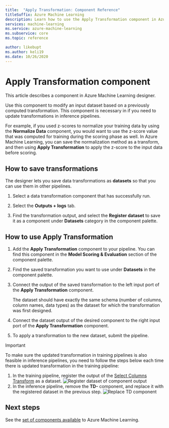 ```yaml
---
title:  "Apply Transformation: Component Reference"
titleSuffix: Azure Machine Learning
description: Learn how to use the Apply Transformation component in Azure Machine Learning to modify an input dataset based on a previously computed transformation. 
services: machine-learning
ms.service: azure-machine-learning
ms.subservice: core
ms.topic: reference

author: likebupt
ms.author: keli19
ms.date: 10/26/2020
---
```


# Apply Transformation component

This article describes a component in Azure Machine Learning designer.

Use this component to modify an input dataset based on a previously computed transformation. This component is necessary in if you need to update transformations in inference pipelines.

For example, if you used z-scores to normalize your training data by using the **Normalize Data** component, you would want to use the z-score value that was computed for training during the scoring phase as well. In Azure Machine Learning, you can save the normalization method as a transform, and then using **Apply Transformation** to apply the z-score to the input data before scoring.

## How to save transformations

The designer lets you save data transformations as **datasets** so that you can use them in other pipelines.

1. Select a data transformation component that has successfully run.

1. Select the **Outputs + logs** tab.

1. Find the transformation output, and select the **Register dataset** to save it as a component under **Datasets** category in the component palette.

## How to use Apply Transformation  
  
1. Add the **Apply Transformation** component to your pipeline. You can find this component in the **Model Scoring & Evaluation** section of the component palette. 
  
1. Find the saved transformation you want to use under **Datasets** in the component palette.

1. Connect the output of the saved transformation to the left input port of the **Apply Transformation** component.

    The dataset should have exactly the same schema (number of columns, column names, data types) as the dataset for which the transformation was first designed.  
  
1. Connect the dataset output of the desired component to the right input port of the **Apply Transformation** component.
  
1. To apply a transformation to the new dataset, submit the pipeline.  

> [!IMPORTANT]
> To make sure the updated transformation in training pipelines is also feasible in inference pipelines, you need to follow the steps below each time there is updated transformation in the training pipeline:
> 1. In the training pipeline, register the output of the [Select Columns Transform](select-columns-transform.md) as a dataset.
> ![Register dataset of component output](media/module/select-columns-transform-register-dataset.png)
> 1. In the inference pipeline, remove the **TD-** component, and replace it with the registered dataset in the previous step.
> ![Replace TD component](media/module/replace-tranformation-directory.png)

## Next steps

See the [set of components available](component-reference.md) to Azure Machine Learning. 